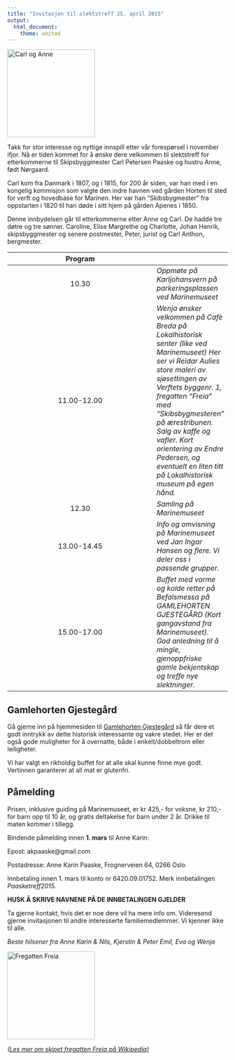 ```yaml
---
title: "Invitasjon til slektstreff 25. april 2015"
output:
  html_document:
    theme: united
---
```


<body background="paper.jpeg">

<img align="middle" src="cpp.jpg" height="200px" width="200px" alt="Carl og Anne"/>

Takk for stor interesse og nyttige innspill etter vår forespørsel i november ifjor.
Nå er tiden kommet for å ønske dere velkommen til slektstreff for etterkommerne
til Skipsbyggmester Carl Petersen Paaske og hustru Anne, født Nørgaard.

Carl kom fra Danmark i 1807, og i 1815, for 200 år siden, var han med i en
kongelig kommisjon som valgte den indre havnen ved gården Horten til sted
for verft og hovedbase for Marinen. Her var han "Skibsbygmester" fra oppstarten
i 1820 til han døde i sitt hjem på gården Apenes i 1850.

Denne innbydelsen går til etterkommerne etter Anne og Carl. De hadde tre døtre
og tre sønner. Caroline, Elise Margrethe og Charlotte, Johan Henrik, skipsbyggmester
og senere postmester, Peter, jurist og Carl Anthon, bergmester.

| Program | |
|:---------:|--|
| 10.30 | *Oppmøte på Karljohansvern på parkeringsplassen ved Marinemuseet* |
| 11.00-12.00 | *Wenja ønsker velkommen på Cafè Breda på Lokalhistorisk senter (like ved Marinemuseet) Her ser vi Reidar Aulies store maleri av sjøsettingen av Verftets byggenr. 1, fregatten "Freia" med "Skibsbygmesteren" på ærestribunen. Salg av kaffe og vafler. Kort orientering av Endre Pedersen, og eventuelt en liten titt på Lokalhistorisk museum på egen hånd.* |
|12.30 | *Samling på Marinemuseet* |
|13.00-14.45  | *Info og omvisning på Marinemuseet ved Jan Ingar Hansen og flere. Vi deler oss i passende grupper.* |
|15.00-17.00  | *Buffet med varme og kolde retter på Befalsmessa på GAMLEHORTEN GJESTEGÅRD (Kort gangavstand fra Marinemuseet). God anledning til å mingle, gjenoppfriske gamle bekjentskap og treffe nye slektninger.*|

## Gamlehorten Gjestegård

Gå gjerne inn på hjemmesiden til [Gamlehorten Gjestegård](http://www.gamlehortengard.no)
så får dere et godt inntrykk av dette historisk interessante og vakre stedet. Her er det
også gode muligheter for å overnatte, både i enkelt/dobbeltrom eller leiligheter.

Vi har valgt en rikholdig buffet for at alle skal kunne finne mye godt. 
Vertinnen garanterer at all mat er glutenfri.

## Påmelding

Prisen, inklusive guiding på Marinemuseet, er kr 425,- for voksne, kr 210,- for barn
opp til 10 år, og gratis deltakelse for barn under 2 år. Drikke til maten kommer i tillegg.

Bindende påmelding innen **1. mars** til Anne Karin:

Epost: akpaaske@gmail.com

Postadresse: Anne Karin Paaske, Frognerveien 64, 0266 Oslo

Innbetaling innen 1. mars til konto nr 6420.09.01752. Merk innbetalingen *Paasketreff2015*.

**HUSK Å SKRIVE NAVNENE PÅ DE INNBETALINGEN GJELDER**

Ta gjerne kontakt, hvis det er noe dere vil ha mere info om. Videresend gjerne
invitasjonen til andre interesserte familiemedlemmer. Vi kjenner ikke til alle.

_Beste hilsener fra Anne Karin & Nils, Kjerstin & Peter Emil, Eva og Wenja_

<img align="middle" src="freia.jpg" height="200px" width="200px" alt="Fregatten Freia"/>

_([Les mer om skipet fregatten Freia på Wikipedia)](http://no.wikipedia.org/wiki/%C2%ABFreia%C2%BB_%28fregatt%29_%281828%E2%80%931870%29)_
